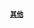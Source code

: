 {{cquote|天才意味着一生辛勤的劳动。|'''[[格里哥·孟德尔|格里哥·孟德尔]]'''''（1822－1884）''}} 
<div style="text-align:right;margin:10px 10px 4px; font-size: 75%;">'''[[q:Category:遗传学家|其他]]'''</div>